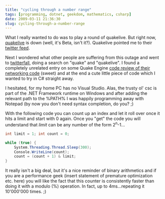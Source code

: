 ```yaml
---
title: "cycling through a number range"
tags: [programming, dotnet, geekdom, mathematics, csharp]
date: 2009-03-11 21:36:30
slug: cycling-through-a-number-range
---
```


What I really wanted to do was to play a round of quakelive. But right now, [quakelive](http://www.quakelive.com/) is down (well, it's Beta, isn't it?). Quakelive pointed me to their [twitter feed](http://twitter.com/quakelive). 

Next I wondered what other people are suffering from this outage and went to [twitterfall](http://twitterfall.com/), doing a search on "quake" and "quakelive". I found a completely unrelated entry on some Quake Engine [code review of their networking code](http://fabiensanglard.net/quakeSource/quakeSourceNetWork.php) (sweet) and at the end a cute little piece of code which I wanted to try in C# straight away. 

I hesitated, for my home PC has no Visual Studio. Alas, the trusty ol' csc is part of the .NET Framework runtime on Windows and after adding the relevant path to the %PATH% I was happily programming away with Notepad (by now you don't need syntax completion, do you? ;)

With the following code you can count up an index and let it roll over once it hits a limit and start with 0 again. Once you "get" the code you will understand that _limit_ can be any number of the form 2<sup>n</sup>-1...

```csharp
int limit = 1; int count = 0;

while (true) {
	System.Threading.Thread.Sleep(300);
	Console.WriteLine(count);
	count = (count + 1) & limit;
}
```


It really isn't a big deal, but it's a nice reminder of binary arithmetics and if you are a performance geek (insert statement of premature optimization etc. here) you will like the fact that this counter is consistently faster than doing it with a modulo (%) operation. In fact, up to 4ms...repeating it 10'000'000 times. ;)